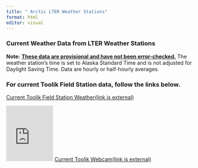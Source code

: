 ```yaml
---
title: " Arctic LTER Weather Stations"
format: html
editor: visual
---
```


### Current Weather Data from LTER Weather Stations

**Note:** [**These data are provisional and have not been error-checked.**]{.underline} The weather station's time is set to Alaska Standard Time and is not adjusted for Daylight Saving Time. Data are hourly or half-hourly averages.

### For current Toolik Field Station data, follow the links below.

[Current Toolik Field Station Weather(link is external)](https://www.uaf.edu/toolik/edc/monitoring/abiotic/weather-anychart.php)

[![Looking north from Toolik Field Station](https://lat68.toolik.alaska.edu/ajax/edc/resize_webcam_image.php?webcam=1){alt="Looking north from Toolik Field Station" width="126"}](https://toolik.alaska.edu/edc/index.php) [Current Toolik Webcam(link is external)](https://www.uaf.edu/toolik/edc/index.php)
